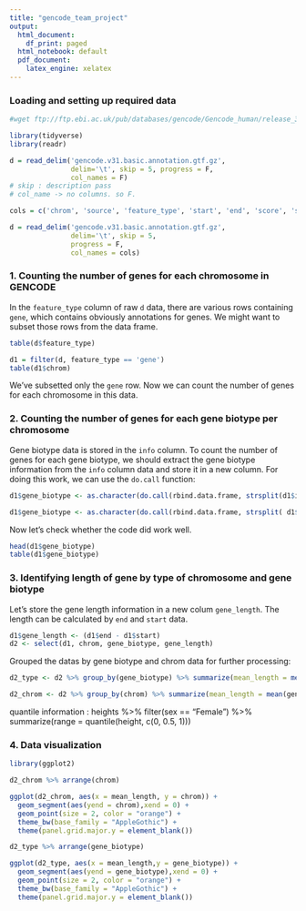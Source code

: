 ```yaml
---
title: "gencode_team_project"
output:
  html_document:
    df_print: paged
  html_notebook: default
  pdf_document:
    latex_engine: xelatex
---
```



### Loading and setting up required data

```r
#wget ftp://ftp.ebi.ac.uk/pub/databases/gencode/Gencode_human/release_31/gencode.v31.basic.annotation.gtf.gz

library(tidyverse)
library(readr)

d = read_delim('gencode.v31.basic.annotation.gtf.gz', 
               delim='\t', skip = 5, progress = F, 
               col_names = F)
# skip : description pass
# col_name -> no columns. so F.

cols = c('chrom', 'source', 'feature_type', 'start', 'end', 'score', 'strand', 'phase', 'info')

d = read_delim('gencode.v31.basic.annotation.gtf.gz', 
               delim='\t', skip = 5, 
               progress = F,
               col_names = cols)
```


### 1. Counting the number of genes for each chromosome in GENCODE

In the ```feature_type``` column of raw ```d``` data, there are various rows containing ```gene```, which contains obviously annotations for genes. We might want to subset those rows from the data frame. 

```r
table(d$feature_type)
```


```r
d1 = filter(d, feature_type == 'gene')
table(d1$chrom)
```

We've subsetted only the ```gene``` row. Now we can count the number of genes for each chromosome in this data.

### 2. Counting the number of genes for each gene biotype per chromosome

Gene biotype data is stored in the ```info``` column. To count the number of genes for each gene biotype, we should extract the gene biotype information from the ```info``` column data and store it in a new column. For doing this work, we can use the ```do.call``` function:

```r
d1$gene_biotype <- as.character(do.call(rbind.data.frame, strsplit(d1$info, 'gene_type\\s+"'))[[2]])

d1$gene_biotype <- as.character(do.call(rbind.data.frame, strsplit( d1$gene_biotype, '\\"'))[[1]])
```

Now let's check whether the code did work well.

```r
head(d1$gene_biotype)
table(d1$gene_biotype)
```

### 3. Identifying length of gene by type of chromosome and gene biotype
 
Let's store the gene length information in a new colum ```gene_length```. The length can be calculated by ```end``` and ```start``` data. 
 
```r
d1$gene_length <- (d1$end - d1$start)
d2 <- select(d1, chrom, gene_biotype, gene_length)
```

Grouped the datas by gene biotype and chrom data for further processing:

```r
d2_type <- d2 %>% group_by(gene_biotype) %>% summarize(mean_length = mean(gene_length), sd_length = sd(gene_length)) %>% arrange(mean_length)

d2_chrom <- d2 %>% group_by(chrom) %>% summarize(mean_length = mean(gene_length), sd_length = sd(gene_length)) %>% arrange(mean_length)
```

quantile information : heights %>% filter(sex == "Female") %>% summarize(range = quantile(height, c(0, 0.5, 1)))

### 4. Data visualization

```r
library(ggplot2)

d2_chrom %>% arrange(chrom)

ggplot(d2_chrom, aes(x = mean_length, y = chrom)) +
  geom_segment(aes(yend = chrom),xend = 0) +
  geom_point(size = 2, color = "orange") +
  theme_bw(base_family = "AppleGothic") +
  theme(panel.grid.major.y = element_blank())
```

```r
d2_type %>% arrange(gene_biotype)

ggplot(d2_type, aes(x = mean_length,y = gene_biotype)) +
  geom_segment(aes(yend = gene_biotype),xend = 0) +
  geom_point(size = 2, color = "orange") + 
  theme_bw(base_family = "AppleGothic") +
  theme(panel.grid.major.y = element_blank())
```















